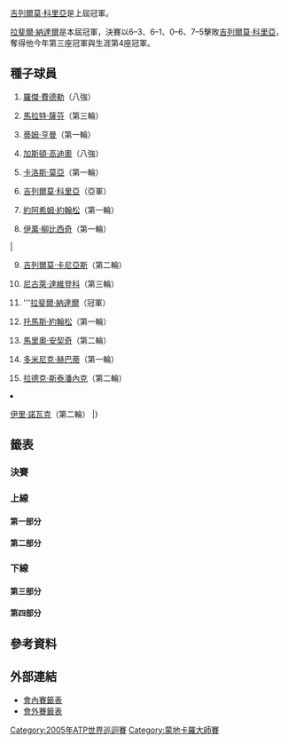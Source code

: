 {{noteTA|G1=Tennis
|1=zh-hans:圈;zh-hant:輪
|2=zh-hans:半区;zh-hant:半部;
|3=zh-hans:半决赛;zh-hk:準決賽;zh-tw:四強;
|4=zh-hans:半準决赛;zh-hk:半準決賽;zh-tw:八強;
}}

{{TennisEvents2|2005|蒙地卡羅大師賽|
| champ  = {{flagicon|ESP}} [[拉斐爾·納達爾|拉斐爾·納達爾]]
| runner = {{flagicon|ARG}} [[吉列爾莫·科里亞|吉列爾莫·科里亞]]
| score  = 6–3、6–1、0–6、7–5
}}
{{main|2005年蒙地卡羅大師賽}}

[[吉列爾莫·科里亞|吉列爾莫·科里亞]]是上屆冠軍。

[[拉斐爾·納達爾|拉斐爾·納達爾]]是本屆冠軍，決賽以6–3、6–1、0–6、7–5擊敗[[吉列爾莫·科里亞|吉列爾莫·科里亞]]，奪得他今年第三座冠軍與生涯第4座冠軍。

==種子球員==
{{col-begin}}
{{col-2}}
#{{flagicon|SUI}} [[羅傑·費德勒|羅傑·費德勒]]（八強）
#{{flagicon|RUS}} [[馬拉特·薩芬|馬拉特·薩芬]]（第三輪）
#{{flagicon|GBR}} [[蒂姆·亨曼|蒂姆·亨曼]]（第一輪）
#{{flagicon|ARG}} [[加斯頓·高迪奧|加斯頓·高迪奧]]（八強）
#{{flagicon|ESP}} [[卡洛斯·莫亞|卡洛斯·莫亞]]（第一輪）
#{{flagicon|ARG}} [[吉列爾莫·科里亞|吉列爾莫·科里亞]]（亞軍）
#{{flagicon|SWE}} [[約阿希姆·約翰松|約阿希姆·約翰松]]（第一輪）
#{{flagicon|CRO}} [[伊萬·柳比西奇|伊萬·柳比西奇]]（第一輪）
|
<ol start="9">
<li>{{flagicon|ARG}} [[吉列爾莫·卡尼亞斯|吉列爾莫·卡尼亞斯]]（第二輪）
<li>{{flagicon|RUS}} [[尼古萊·達維登科|尼古萊·達維登科]]（第三輪）
<li>{{flagicon|ESP}} '''[[拉斐爾·納達爾|拉斐爾·納達爾]]（冠軍）
<li>{{flagicon|SWE}} [[托馬斯·約翰松|托馬斯·約翰松]]（第一輪）
<li>{{flagicon|CRO}} [[馬里奧·安契奇|馬里奧·安契奇]]（第二輪）
<li>{{flagicon|SVK}} [[多米尼克·赫巴蒂|多米尼克·赫巴蒂]]（第一輪）
<li>{{flagicon|CZE}} [[拉德克·斯泰潘內克|拉德克·斯泰潘內克]]（第二輪）
<li>{{flagicon|CZE}} [[伊里·諾瓦克|伊里·諾瓦克]]（第二輪）
|}


==籤表==
{{Draw key}}

===決賽===
{{8TeamBracket-Tennis3
| RD1=八強
| RD2=四強
| RD3=決賽
| team-width=175

| RD1-seed1=1
| RD1-team1={{flagicon|SUI}} [[羅傑·費德勒|費德勒]]
| RD1-score1-1='''7<sup>7</sup>
| RD1-score1-2=2
| RD1-score1-3=6<sup>8</sup>
| RD1-seed2=Q
| RD1-team2={{flagicon|FRA}} '''[[里夏爾·加斯奎特|加斯奎特]]
| RD1-score2-1=6<sup>1</sup>
| RD1-score2-2='''6
| RD1-score2-3='''7<sup>10'''</sup>
| RD1-seed3=4
| RD1-team3={{flagicon|ARG}} [[加斯頓·高迪奧|高迪奧]]
| RD1-score3-1=3
| RD1-score3-2=0
| RD1-score3-3=
| RD1-seed4=11
| RD1-team4={{flagicon|ESP}} '''[[拉斐爾·納達爾|納達爾]]
| RD1-score4-1='''6
| RD1-score4-2='''6
| RD1-score4-3=
| RD1-seed5=6
| RD1-team5={{flagicon|ARG}} '''[[吉列爾莫·科里亞|科里亞]]
| RD1-score5-1=3
| RD1-score5-2='''6
| RD1-score5-3='''6
| RD1-seed6= 
| RD1-team6={{flagicon|ESP}} [[大衛·費雷爾|費雷爾]]
| RD1-score6-1='''6
| RD1-score6-2=4
| RD1-score6-3=3
| RD1-seed7= 
| RD1-team7={{flagicon|ITA}} [[菲利波·沃蘭德里|沃蘭德里]]
| RD1-score7-1=2
| RD1-score7-2=3
| RD1-score7-3=
| RD1-seed8=WC
| RD1-team8={{flagicon|ESP}} '''[[胡安·卡洛斯·費雷羅|費雷羅]]
| RD1-score8-1='''6
| RD1-score8-2='''6
| RD1-score8-3=
| RD2-seed1=Q
| RD2-team1={{flagicon|FRA}} [[里夏爾·加斯奎特|加斯奎特]]
| RD2-score1-1='''7<sup>8'''</sup>
| RD2-score1-2=4
| RD2-score1-3=3
| RD2-seed2=11
| RD2-team2={{flagicon|ESP}} '''[[拉斐爾·納達爾|納達爾]]
| RD2-score2-1=6<sup>6</sup>
| RD2-score2-2='''6
| RD2-score2-3='''6
| RD2-seed3=6
| RD2-team3={{flagicon|ARG}} '''[[吉列爾莫·科里亞|科里亞]]
| RD2-score3-1='''6
| RD2-score3-2='''7
| RD2-score3-3=
| RD2-seed4=WC
| RD2-team4={{flagicon|ESP}} [[胡安·卡洛斯·費雷羅|費雷羅]]
| RD2-score4-1=2
| RD2-score4-2=5
| RD2-score4-3=
| RD3-seed1=11
| RD3-team1={{flagicon|ESP}} '''[[拉斐爾·納達爾|納達爾]]
| RD3-score1-1='''6
| RD3-score1-2='''6
| RD3-score1-3=0
| RD3-score1-4='''7
| RD3-score1-5=
| RD3-seed2=6
| RD3-team2={{flagicon|ARG}} [[吉列爾莫·科里亞|科里亞]]
| RD3-score2-1=3
| RD3-score2-2=1
| RD3-score2-3='''6
| RD3-score2-4=5
| RD3-score2-5=
}}

===上線===
====第一部分====
{{16TeamBracket-Compact-Tennis3-Byes
| RD1=第一輪
| RD2=第二輪
| RD3=第三輪
| RD4=八強

| RD1-seed01=1
| RD1-team01={{flagicon|SUI}} '''[[羅傑·費德勒|費德勒]]
| RD1-score01-1='''6
| RD1-score01-2='''6
| RD1-score01-3=
| RD1-seed02= 
| RD1-team02={{flagicon|GBR}} [[格雷格·魯塞德斯基|魯塞德斯基]]
| RD1-score02-1=3
| RD1-score02-2=1
| RD1-score02-3=
| RD1-seed03= 
| RD1-team03={{flagicon|MAR}} [[尤尼斯·艾諾伊|艾諾伊]]
| RD1-score03-1=1
| RD1-score03-2=3
| RD1-score03-3=
| RD1-seed04= 
| RD1-team04={{flagicon|ESP}} '''[[阿爾伯特·蒙塔涅斯|蒙塔涅斯]]
| RD1-score04-1='''6
| RD1-score04-2='''6
| RD1-score04-3=
| RD1-seed05= 
| RD1-team05={{flagicon|ESP}} [[費爾南多·貝爾達斯科|貝爾達斯科]]
| RD1-score05-1=4
| RD1-score05-2=5
| RD1-score05-3=
| RD1-seed06= 
| RD1-team06={{flagicon|CHI}} '''[[費爾南多·岡薩雷斯|岡薩雷斯]]
| RD1-score06-1='''6
| RD1-score06-2='''7
| RD1-score06-3=
| RD1-seed07= 
| RD1-team07={{flagicon|BRA}} [[古斯塔沃·庫爾滕|庫爾滕]]
| RD1-score07-1=5
| RD1-score07-2=2
| RD1-score07-3=
| RD1-seed08=13
| RD1-team08={{flagicon|CRO}} '''[[馬里奧·安契奇|安契奇]]
| RD1-score08-1='''7
| RD1-score08-2='''6
| RD1-score08-3=
| RD1-seed09=10
| RD1-team09={{flagicon|RUS}} '''[[尼古萊·達維登科|達維登科]]
| RD1-score09-1=5
| RD1-score09-2='''6
| RD1-score09-3='''6
| RD1-seed10= 
| RD1-team10={{flagicon|AUT}} [[于爾根·梅爾澤|梅爾澤]]
| RD1-score10-1='''7
| RD1-score10-2=1
| RD1-score10-3=3
| RD1-seed11= 
| RD1-team11={{flagicon|FRA}} [[米卡埃爾·洛德拉|洛德拉]]
| RD1-score11-1=6<sup>5</sup>
| RD1-score11-2=2
| RD1-score11-3=
| RD1-seed12= 
| RD1-team12={{flagicon|ESP}} '''[[阿爾伯特·科斯塔|科斯塔]]
| RD1-score12-1='''7<sup>7</sup>
| RD1-score12-2='''6
| RD1-score12-3=
| RD1-seed13=Q
| RD1-team13={{flagicon|FRA}} '''[[里夏爾·加斯奎特|加斯奎特]]
| RD1-score13-1='''6
| RD1-score13-2='''6
| RD1-score13-3=
| RD1-seed14=Q
| RD1-team14={{flagicon|ESP}} [[吉列爾莫·加西亞·洛佩斯|加西亞·洛佩斯]]
| RD1-score14-1=2
| RD1-score14-2=0
| RD1-score14-3=
| RD1-seed15=Q
| RD1-team15={{flagicon|ESP}} '''[[費利克斯·曼蒂利亞|曼蒂利亞]]
| RD1-score15-1=2
| RD1-score15-2='''6
| RD1-score15-3='''6
| RD1-seed16=7
| RD1-team16={{flagicon|SWE}} [[約阿希姆·約翰松|約翰松]]
| RD1-score16-1='''6
| RD1-score16-2=3
| RD1-score16-3=2
| RD2-seed01=1
| RD2-team01={{flagicon|SUI}} '''[[羅傑·費德勒|費德勒]]
| RD2-score01-1='''6
| RD2-score01-2='''6
| RD2-score01-3=
| RD2-seed02= 
| RD2-team02={{flagicon|ESP}} [[阿爾伯特·蒙塔涅斯|蒙塔涅斯]]
| RD2-score02-1=3
| RD2-score02-2=4
| RD2-score02-3=
| RD2-seed03= 
| RD2-team03={{flagicon|CHI}} '''[[費爾南多·岡薩雷斯|岡薩雷斯]]
| RD2-score03-1='''6
| RD2-score03-2='''7<sup>7</sup>
| RD2-score03-3=
| RD2-seed04=13
| RD2-team04={{flagicon|CRO}} [[馬里奧·安契奇|安契奇]]
| RD2-score04-1=2
| RD2-score04-2=6<sup>4</sup>
| RD2-score04-3=
| RD2-seed05=10
| RD2-team05={{flagicon|RUS}} '''[[尼古萊·達維登科|達維登科]]
| RD2-score05-1='''7<sup>7</sup>
| RD2-score05-2='''6
| RD2-score05-3=
| RD2-seed06= 
| RD2-team06={{flagicon|ESP}} [[阿爾伯特·科斯塔|科斯塔]]
| RD2-score06-1=6<sup>2</sup>
| RD2-score06-2=2
| RD2-score06-3=
| RD2-seed07=Q
| RD2-team07={{flagicon|FRA}} '''[[里夏爾·加斯奎特|加斯奎特]]
| RD2-score07-1='''7
| RD2-score07-2='''6
| RD2-score07-3=
| RD2-seed08=Q
| RD2-team08={{flagicon|ESP}} [[費利克斯·曼蒂利亞|曼蒂利亞]]
| RD2-score08-1=5
| RD2-score08-2=1
| RD2-score08-3=
| RD3-seed01=1
| RD3-team01={{flagicon|SUI}} '''[[羅傑·費德勒|費德勒]]
| RD3-score01-1='''6
| RD3-score01-2=6<sup>3</sup>
| RD3-score01-3='''6
| RD3-seed02= 
| RD3-team02={{flagicon|CHI}} [[費爾南多·岡薩雷斯|岡薩雷斯]]
| RD3-score02-1=2
| RD3-score02-2='''7<sup>7</sup>
| RD3-score02-3=4
| RD3-seed03=10
| RD3-team03={{flagicon|RUS}} [[尼古萊·達維登科|達維登科]]
| RD3-score03-1='''6
| RD3-score03-2=5
| RD3-score03-3=2
| RD3-seed04=Q
| RD3-team04={{flagicon|FRA}} '''[[里夏爾·加斯奎特|加斯奎特]]
| RD3-score04-1=4
| RD3-score04-2='''7
| RD3-score04-3='''6
| RD4-seed01=1
| RD4-team01={{flagicon|SUI}} [[羅傑·費德勒|費德勒]]
| RD4-score01-1='''7<sup>7</sup>
| RD4-score01-2=2
| RD4-score01-3=6<sup>8</sup>
| RD4-seed02=Q
| RD4-team02={{flagicon|FRA}} '''[[里夏爾·加斯奎特|加斯奎特]]
| RD4-score02-1=6<sup>1</sup>
| RD4-score02-2='''6
| RD4-score02-3='''7<sup>10'''</sup>
}}

====第二部分====
{{16TeamBracket-Compact-Tennis3-Byes
| RD1=第一輪
| RD2=第二輪
| RD3=第三輪
| RD4=八強

| RD1-seed01=4
| RD1-team01={{flagicon|ARG}} '''[[加斯頓·高迪奧|高迪奧]]
| RD1-score01-1='''7<sup>7</sup>
| RD1-score01-2='''6
| RD1-score01-3=
| RD1-seed02=Q
| RD1-team02={{flagicon|BEL}} [[克里斯托夫·羅庫斯|C 羅庫斯]]
| RD1-score02-1=6<sup>3</sup>
| RD1-score02-2=2
| RD1-score02-3=
| RD1-seed03= 
| RD1-team03={{flagicon|GER}} [[萊納·舒特勒|舒特勒]]
| RD1-score03-1=2
| RD1-score03-2='''6
| RD1-score03-3=1
| RD1-seed04= 
| RD1-team04={{flagicon|GER}} '''[[尼古拉斯·基弗|基弗]]
| RD1-score04-1='''6
| RD1-score04-2=2
| RD1-score04-3='''6
| RD1-seed05=Q
| RD1-team05={{flagicon|ROM}} '''[[維克托·哈內斯庫|哈內斯庫]]
| RD1-score05-1='''6
| RD1-score05-2=2
| RD1-score05-3='''6
| RD1-seed06= 
| RD1-team06={{flagicon|ARG}} [[阿古斯丁·卡萊里|卡萊里]]
| RD1-score06-1=3
| RD1-score06-2='''6
| RD1-score06-3=0
| RD1-seed07= 
| RD1-team07={{flagicon|USA}} [[文斯·斯佩迪亞|斯佩迪亞]]
| RD1-score07-1=0
| RD1-score07-2=5
| RD1-score07-3=
| RD1-seed08=15
| RD1-team08={{flagicon|CZE}} '''[[拉德克·斯泰潘內克|斯泰潘內克]]
| RD1-score08-1='''6
| RD1-score08-2='''7
| RD1-score08-3=
| RD1-seed09=11
| RD1-team09={{flagicon|ESP}} '''[[拉斐爾·納達爾|納達爾]]
| RD1-score09-1='''6
| RD1-score09-2='''6
| RD1-score09-3=
| RD1-seed10=WC
| RD1-team10={{flagicon|FRA}} [[加埃爾·蒙菲爾斯|蒙菲爾斯]]
| RD1-score10-1=3
| RD1-score10-2=2
| RD1-score10-3=
| RD1-seed11= 
| RD1-team11={{flagicon|ARG}} [[胡安·伊格納西奧·切拉|切拉]]
| RD1-score11-1=2
| RD1-score11-2=5
| RD1-score11-3=
| RD1-seed12= 
| RD1-team12={{flagicon|BEL}} '''[[克薩維埃·馬利斯|馬利斯]]
| RD1-score12-1='''6
| RD1-score12-2='''7
| RD1-score12-3=
| RD1-seed13= 
| RD1-team13={{flagicon|CZE}} '''[[托馬什·貝爾迪赫|貝爾迪赫]]
| RD1-score13-1=4
| RD1-score13-2='''7<sup>7</sup>
| RD1-score13-3='''7<sup>7</sup>
| RD1-seed14= 
| RD1-team14={{flagicon|PER}} [[路易斯·奧爾納|奧爾納]]
| RD1-score14-1='''6
| RD1-score14-2=6<sup>3</sup>
| RD1-score14-3=6<sup>1</sup>
| RD1-seed15= 
| RD1-team15={{flagicon|BEL}} '''[[奧利維埃·羅庫斯|O 羅庫斯]]
| RD1-score15-1='''6
| RD1-score15-2='''6
| RD1-score15-3=
| RD1-seed16=8
| RD1-team16={{flagicon|CRO}} [[伊萬·柳比西奇|柳比西奇]]
| RD1-score16-1=2
| RD1-score16-2=2
| RD1-score16-3=
| RD2-seed01=4
| RD2-team01={{flagicon|ARG}} '''[[加斯頓·高迪奧|高迪奧]]
| RD2-score01-1='''7
| RD2-score01-2=5
| RD2-score01-3=
| RD2-seed02= 
| RD2-team02={{flagicon|GER}} [[尼古拉斯·基弗|基弗]]
| RD2-score02-1=5
| RD2-score02-2=2<sup>r</sup>
| RD2-score02-3=
| RD2-seed03=Q
| RD2-team03={{flagicon|ROM}} '''[[維克托·哈內斯庫|哈內斯庫]]
| RD2-score03-1='''6
| RD2-score03-2=2
| RD2-score03-3='''6
| RD2-seed04=15
| RD2-team04={{flagicon|CZE}} [[拉德克·斯泰潘內克|斯泰潘內克]]
| RD2-score04-1=3
| RD2-score04-2='''6
| RD2-score04-3=0
| RD2-seed05=11
| RD2-team05={{flagicon|ESP}} '''[[拉斐爾·納達爾|納達爾]]
| RD2-score05-1='''6
| RD2-score05-2='''6
| RD2-score05-3=
| RD2-seed06= 
| RD2-team06={{flagicon|BEL}} [[克薩維埃·馬利斯|馬利斯]]
| RD2-score06-1=0
| RD2-score06-2=3
| RD2-score06-3=
| RD2-seed07= 
| RD2-team07={{flagicon|CZE}} [[托馬什·貝爾迪赫|貝爾迪赫]]
| RD2-score07-1=6<sup>4</sup>
| RD2-score07-2='''6
| RD2-score07-3=2
| RD2-seed08= 
| RD2-team08={{flagicon|BEL}} '''[[奧利維埃·羅庫斯|O 羅庫斯]]
| RD2-score08-1='''7<sup>7</sup>
| RD2-score08-2=3
| RD2-score08-3='''6
| RD3-seed01=4
| RD3-team01={{flagicon|ARG}} '''[[加斯頓·高迪奧|高迪奧]]
| RD3-score01-1='''6
| RD3-score01-2='''6
| RD3-score01-3=
| RD3-seed02=Q
| RD3-team02={{flagicon|ROM}} [[維克托·哈內斯庫|哈內斯庫]]
| RD3-score02-1=2
| RD3-score02-2=0
| RD3-score02-3=
| RD3-seed03=11
| RD3-team03={{flagicon|ESP}} '''[[拉斐爾·納達爾|納達爾]]
| RD3-score03-1='''6
| RD3-score03-2='''6
| RD3-score03-3=
| RD3-seed04= 
| RD3-team04={{flagicon|BEL}} [[奧利維埃·羅庫斯|O 羅庫斯]]
| RD3-score04-1=1
| RD3-score04-2=2
| RD3-score04-3=
| RD4-seed01=4
| RD4-team01={{flagicon|ARG}} [[加斯頓·高迪奧|高迪奧]]
| RD4-score01-1=3
| RD4-score01-2=0
| RD4-score01-3=
| RD4-seed02=11
| RD4-team02={{flagicon|ESP}} '''[[拉斐爾·納達爾|納達爾]]
| RD4-score02-1='''6
| RD4-score02-2='''6
| RD4-score02-3=
}}

===下線===
====第三部分====
{{16TeamBracket-Compact-Tennis3-Byes
| RD1=第一輪
| RD2=第二輪
| RD3=第三輪
| RD4=八強

| RD1-seed01=6
| RD1-team01={{flagicon|ARG}} '''[[吉列爾莫·科里亞|科里亞]]
| RD1-score01-1='''6
| RD1-score01-2='''7
| RD1-score01-3=
| RD1-seed02=WC
| RD1-team02={{flagicon|FRA}} [[保羅-亨利·馬蒂厄|馬蒂厄]]
| RD1-score02-1=2
| RD1-score02-2=5
| RD1-score02-3=
| RD1-seed03=Q
| RD1-team03={{flagicon|FRA}} '''[[蒂埃里·阿希奧尼|阿希奧尼]]
| RD1-score03-1='''6
| RD1-score03-2='''7
| RD1-score03-3=
| RD1-seed04= 
| RD1-team04={{flagicon|SVK}} [[卡洛爾·貝克|貝克]]
| RD1-score04-1=3
| RD1-score04-2=5
| RD1-score04-3=
| RD1-seed05= 
| RD1-team05={{flagicon|ITA}} [[波蒂托·斯塔拉切|斯塔拉切]]
| RD1-score05-1=3
| RD1-score05-2=5
| RD1-score05-3=
| RD1-seed06= 
| RD1-team06={{flagicon|ESP}} '''[[阿爾貝托·馬丁|馬丁]]
| RD1-score06-1='''6
| RD1-score06-2='''7
| RD1-score06-3=
| RD1-seed07=WC
| RD1-team07={{flagicon|FRA}} '''[[讓-雷內·里斯納德|里斯納德]]
| RD1-score07-1=4
| RD1-score07-2='''6
| RD1-score07-3='''6
| RD1-seed08=12
| RD1-team08={{flagicon|SWE}} [[托馬斯·約翰松|約翰松]]
| RD1-score08-1='''6
| RD1-score08-2=4
| RD1-score08-3=2
| RD1-seed09=14
| RD1-team09={{flagicon|SVK}} [[多米尼克·赫巴蒂|赫巴蒂]]
| RD1-score09-1=4
| RD1-score09-2=3
| RD1-score09-3=
| RD1-seed10= 
| RD1-team10={{flagicon|ESP}} '''[[大衛·費雷爾|費雷爾]]
| RD1-score10-1='''6
| RD1-score10-2='''6
| RD1-score10-3=
| RD1-seed11=Q
| RD1-team11={{flagicon|ITA}} '''[[安德烈亞斯·塞皮|塞皮]]
| RD1-score11-1='''6
| RD1-score11-2='''6
| RD1-score11-3=
| RD1-seed12= 
| RD1-team12={{flagicon|ESP}} [[費利西亞諾·洛佩斯|洛佩斯]]
| RD1-score12-1=3
| RD1-score12-2=4
| RD1-score12-3=
| RD1-seed13= 
| RD1-team13={{flagicon|SWE}} [[羅賓·索德靈|索德靈]]
| RD1-score13-1=6<sup>3</sup>
| RD1-score13-2=5
| RD1-score13-3=
| RD1-seed14= 
| RD1-team14={{flagicon|FRA}} '''[[法布里斯·桑托羅|桑托羅]]
| RD1-score14-1='''7<sup>7</sup>
| RD1-score14-2='''7
| RD1-score14-3=
| RD1-seed15= 
| RD1-team15={{flagicon|ARG}} '''[[馬里亞諾·薩巴萊塔|薩巴萊塔]]
| RD1-score15-1='''6
| RD1-score15-2=4
| RD1-score15-3='''6
| RD1-seed16=3
| RD1-team16={{flagicon|GBR}} [[蒂姆·亨曼|亨曼]]
| RD1-score16-1=4
| RD1-score16-2='''6
| RD1-score16-3=2
| RD2-seed01=6
| RD2-team01={{flagicon|ARG}} '''[[吉列爾莫·科里亞|科里亞]]
| RD2-score01-1='''6
| RD2-score01-2='''6
| RD2-score01-3=
| RD2-seed02=Q
| RD2-team02={{flagicon|FRA}} [[蒂埃里·阿希奧尼|阿希奧尼]]
| RD2-score02-1=2
| RD2-score02-2=1
| RD2-score02-3=
| RD2-seed03= 
| RD2-team03={{flagicon|ESP}} '''[[阿爾貝托·馬丁|馬丁]]
| RD2-score03-1='''6
| RD2-score03-2='''6
| RD2-score03-3=
| RD2-seed04=WC
| RD2-team04={{flagicon|FRA}} [[讓-雷內·里斯納德|里斯納德]]
| RD2-score04-1=1
| RD2-score04-2=2
| RD2-score04-3=
| RD2-seed05= 
| RD2-team05={{flagicon|ESP}} '''[[大衛·費雷爾|費雷爾]]
| RD2-score05-1='''6
| RD2-score05-2='''6
| RD2-score05-3=
| RD2-seed06=Q
| RD2-team06={{flagicon|ITA}} [[安德烈亞斯·塞皮|塞皮]]
| RD2-score06-1=3
| RD2-score06-2=3
| RD2-score06-3=
| RD2-seed07= 
| RD2-team07={{flagicon|FRA}} [[法布里斯·桑托羅|桑托羅]]
| RD2-score07-1='''7<sup>7</sup>
| RD2-score07-2=3
| RD2-score07-3=4
| RD2-seed08= 
| RD2-team08={{flagicon|ARG}} '''[[馬里亞諾·薩巴萊塔|薩巴萊塔]]
| RD2-score08-1=6<sup>1</sup>
| RD2-score08-2='''6
| RD2-score08-3='''6
| RD3-seed01=6
| RD3-team01={{flagicon|ARG}} '''[[吉列爾莫·科里亞|科里亞]]
| RD3-score01-1='''7<sup>7</sup>
| RD3-score01-2='''6
| RD3-score01-3=
| RD3-seed02= 
| RD3-team02={{flagicon|ESP}} [[阿爾貝托·馬丁|馬丁]]
| RD3-score02-1=6<sup>0</sup>
| RD3-score02-2=1
| RD3-score02-3=
| RD3-seed03= 
| RD3-team03={{flagicon|ESP}} '''[[大衛·費雷爾|費雷爾]]
| RD3-score03-1=3
| RD3-score03-2=1
| RD3-score03-3=
| RD3-seed04= 
| RD3-team04={{flagicon|ARG}} [[馬里亞諾·薩巴萊塔|薩巴萊塔]]
| RD3-score04-1='''6
| RD3-score04-2=0<sup>r</sup>
| RD3-score04-3=
| RD4-seed01=6
| RD4-team01={{flagicon|ARG}} '''[[吉列爾莫·科里亞|科里亞]]
| RD4-score01-1=3
| RD4-score01-2='''6
| RD4-score01-3='''6
| RD4-seed02= 
| RD4-team02={{flagicon|ESP}} [[大衛·費雷爾|費雷爾]]
| RD4-score02-1='''6
| RD4-score02-2=4
| RD4-score02-3=3
}}

====第四部分====
{{16TeamBracket-Compact-Tennis3-Byes
| RD1=第一輪
| RD2=第二輪
| RD3=第三輪
| RD4=八強

| RD1-seed01=5
| RD1-team01={{flagicon|ESP}} [[卡洛斯·莫亞|莫亞]]
| RD1-score01-1=6<sup>10</sup>
| RD1-score01-2='''6
| RD1-score01-3=3
| RD1-seed02= 
| RD1-team02={{flagicon|ARG}} '''[[馬里亞諾·普埃爾塔|普埃爾塔]]
| RD1-score02-1='''7<sup>12</sup>
| RD1-score02-2=1
| RD1-score02-3='''6
| RD1-seed03-Q
| RD1-team03={{flagicon|FRA}} [[儒利安·貝內托|貝內托]]
| RD1-score03-1=3
| RD1-score03-2=3
| RD1-score03-3=
| RD1-seed04= 
| RD1-team04={{flagicon|GER}} '''[[弗洛里安·邁爾|邁爾]]
| RD1-score04-1='''6
| RD1-score04-2='''6
| RD1-score04-3=
| RD1-seed05= 
| RD1-team05={{flagicon|ITA}} '''[[菲利波·沃蘭德里|沃蘭德里]]
| RD1-score05-1='''7
| RD1-score05-2='''6
| RD1-score05-3=
| RD1-seed06= 
| RD1-team06={{flagicon|AUS}} [[韋恩·亞瑟斯_(網球運動員)|亞瑟斯]]
| RD1-score06-1=5
| RD1-score06-2=2
| RD1-score06-3=
| RD1-seed07= 
| RD1-team07={{flagicon|RUS}} [[伊戈爾·安德烈耶夫|安德烈耶夫]]
| RD1-score07-1=6<sup>10</sup>
| RD1-score07-2=1
| RD1-score07-3=
| RD1-seed08=9
| RD1-team08={{flagicon|ARG}} '''[[吉列爾莫·卡尼亞斯|卡尼亞斯]]
| RD1-score08-1='''7<sup>12</sup>
| RD1-score08-2='''6
| RD1-score08-3=
| RD1-seed09=16
| RD1-team09={{flagicon|CZE}} '''[[伊里·諾瓦克|諾瓦克]]
| RD1-score09-1=3
| RD1-score09-2='''6
| RD1-score09-3='''6
| RD1-seed10= 
| RD1-team10={{flagicon|BLR}} [[馬克斯·米爾內|米爾內]]
| RD1-score10-1='''6
| RD1-score10-2=4
| RD1-score10-3=3
| RD1-seed11=WC
| RD1-team11={{flagicon|ESP}} '''[[胡安·卡洛斯·費雷羅|費雷羅]]
| RD1-score11-1='''6
| RD1-score11-2='''6
| RD1-score11-3=
| RD1-seed12= 
| RD1-team12={{flagicon|CRO}} [[伊沃·卡洛維奇|卡洛維奇]]
| RD1-score12-1=4
| RD1-score12-2=1
| RD1-score12-3=
| RD1-seed13= 
| RD1-team13={{flagicon|FRA}} '''[[西里爾·索尼耶|索尼耶]]
| RD1-score13-1='''6
| RD1-score13-2='''6
| RD1-score13-3=
| RD1-seed14= 
| RD1-team14={{flagicon|THA}} [[帕拉東·斯里查潘|斯里查潘]]
| RD1-score14-1=2
| RD1-score14-2=4
| RD1-score14-3=
| RD1-seed15= 
| RD1-team15={{flagicon|KOR}} [[李亨澤|李]]
| RD1-score15-1=0
| RD1-score15-2=5
| RD1-score15-3=
| RD1-seed16=2
| RD1-team16={{flagicon|RUS}} '''[[馬拉特·薩芬|薩芬]]
| RD1-score16-1='''6
| RD1-score16-2='''7
| RD1-score16-3=
| RD2-seed01= 
| RD2-team01={{flagicon|ARG}} '''[[馬里亞諾·普埃爾塔|普埃爾塔]]
| RD2-score01-1='''6
| RD2-score01-2='''6
| RD2-score01-3=
| RD2-seed02= 
| RD2-team02={{flagicon|GER}} [[弗洛里安·邁爾|邁爾]]
| RD2-score02-1=2
| RD2-score02-2=1
| RD2-score02-3=
| RD2-seed03= 
| RD2-team03={{flagicon|ITA}} '''[[菲利波·沃蘭德里|沃蘭德里]]
| RD2-score03-1='''6
| RD2-score03-2=2
| RD2-score03-3='''6
| RD2-seed04=9
| RD2-team04={{flagicon|ARG}} [[吉列爾莫·卡尼亞斯|卡尼亞斯]]
| RD2-score04-1=4
| RD2-score04-2='''6
| RD2-score04-3=3
| RD2-seed05=16
| RD2-team05={{flagicon|CZE}} [[伊里·諾瓦克|諾瓦克]]
| RD2-score05-1='''6
| RD2-score05-2=2
| RD2-score05-3=3
| RD2-seed06=WC
| RD2-team06={{flagicon|ESP}} '''[[胡安·卡洛斯·費雷羅|費雷羅]]
| RD2-score06-1=3
| RD2-score06-2='''6
| RD2-score06-3='''6
| RD2-seed07= 
| RD2-team07={{flagicon|FRA}} [[西里爾·索尼耶|索尼耶]]
| RD2-score07-1=3
| RD2-score07-2=1
| RD2-score07-3=
| RD2-seed08=2
| RD2-team08={{flagicon|RUS}} '''[[馬拉特·薩芬|薩芬]]
| RD2-score08-1='''6
| RD2-score08-2='''6
| RD2-score08-3=
| RD3-seed01= 
| RD3-team01={{flagicon|ARG}} [[馬里亞諾·普埃爾塔|普埃爾塔]]
| RD3-score01-1='''7<sup>8</sup>
| RD3-score01-2=6<sup>3</sup>
| RD3-score01-3=4
| RD3-seed02= 
| RD3-team02={{flagicon|ITA}} '''[[菲利波·沃蘭德里|沃蘭德里]]
| RD3-score02-1=6<sup>6</sup>
| RD3-score02-2='''7<sup>7</sup>
| RD3-score02-3='''6
| RD3-seed03=WC
| RD3-team03={{flagicon|ESP}} '''[[胡安·卡洛斯·費雷羅|費雷羅]]
| RD3-score03-1='''6
| RD3-score03-2='''6
| RD3-score03-3=
| RD3-seed04=2
| RD3-team04={{flagicon|RUS}} [[馬拉特·薩芬|薩芬]]
| RD3-score04-1=2
| RD3-score04-2=4
| RD3-score04-3=
| RD4-seed01= 
| RD4-team01={{flagicon|ITA}} [[菲利波·沃蘭德里|沃蘭德里]]
| RD4-score01-1=2
| RD4-score01-2=3
| RD4-score01-3=
| RD4-seed02=WC
| RD4-team02={{flagicon|ESP}} '''[[胡安·卡洛斯·費雷羅|費雷羅]]
| RD4-score02-1='''6
| RD4-score02-2='''6
| RD4-score02-3=
}}

==參考資料==
{{reflist}}

==外部連結==
* [http://www.atpworldtour.com/posting/2005/410/mds.pdf 會內賽籤表]{{Wayback|url=http://www.atpworldtour.com/posting/2005/410/mds.pdf |date=20130709043614 }}
* [http://www.atpworldtour.com/posting/2005/410/qs.pdf 會外賽籤表]

[[Category:2005年ATP世界巡迴賽|Category:2005年ATP世界巡迴賽]]
[[Category:蒙地卡羅大師賽|Category:蒙地卡羅大師賽]]